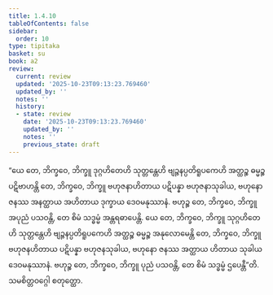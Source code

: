 ```yaml
---
title: 1.4.10
tableOfContents: false
sidebar:
  order: 10
type: tipitaka
basket: su
book: a2
review:
  current: review
  updated: '2025-10-23T09:13:23.769460'
  updated_by: ''
  notes: ''
  history:
  - state: review
    date: '2025-10-23T09:13:23.769460'
    updated_by: ''
    notes: ''
    previous_state: draft
---
```



<ReviewStatus review={frontmatter.review} showDetails={true} />

<HypothesisAnnotation frontmatter={frontmatter} />

<DynamicBreadcrumb />

<Division number="42" book="a2" e="ch" v="15" p="70">

<Paragraph number="103" book="a2">
“ယေ တေ, ဘိက္ခဝေ, ဘိက္ခူ ဒုဂ္ဂဟိတေဟိ သုတ္တန္တေဟိ ဗျဉ္ဇနပ္ပတိရူပကေဟိ အတ္ထဉ္စ ဓမ္မဉ္စ ပဋိဗာဟန္တိ တေ, ဘိက္ခဝေ, ဘိက္ခူ ဗဟုဇနာဟိတာယ ပဋိပန္နာ ဗဟုဇနာသုခါယ, ဗဟုနော ဇနဿ အနတ္ထာယ အဟိတာယ ဒုက္ခာယ ဒေဝမနုဿာနံ. ဗဟုဉ္စ တေ, ဘိက္ခဝေ, ဘိက္ခူ အပုညံ ပသဝန္တိ, တေ စိမံ သဒ္ဓမ္မံ အန္တရဓာပေန္တိ.
</Paragraph>

<Paragraph number="104" book="a2">
ယေ တေ, ဘိက္ခဝေ, ဘိက္ခူ သုဂ္ဂဟိတေဟိ သုတ္တန္တေဟိ ဗျဉ္ဇနပ္ပတိရူပကေဟိ အတ္ထဉ္စ ဓမ္မဉ္စ အနုလောမေန္တိ တေ, ဘိက္ခဝေ, ဘိက္ခူ ဗဟုဇနဟိတာယ ပဋိပန္နာ ဗဟုဇနသုခါယ, ဗဟုနော ဇနဿ အတ္ထာယ ဟိတာယ သုခါယ ဒေဝမနုဿာနံ. ဗဟုဉ္စ တေ, ဘိက္ခဝေ, ဘိက္ခူ ပုညံ ပသဝန္တိ, တေ စိမံ သဒ္ဓမ္မံ ဌပေန္တီ”တိ.

</Paragraph>
</Division>

<Paragraph number="105" type="center" book="a2">
သမစိတ္တဝဂ္ဂေါ စတုတ္ထော.
</Paragraph>